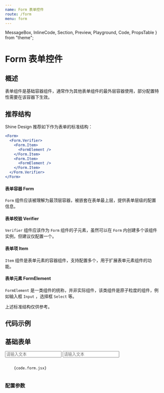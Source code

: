 ```yaml
---
name: Form 表单控件
route: /form
menu: form
---
```


  MessageBox,
  InlineCode,
  Section,
  Preview,
  Playground,
  Code,
  PropsTable
} from "theme";

# Form 表单控件

## 概述

表单组件是基础容器组件，通常作为其他表单组件的最外层容器使用，部分配置特性需要在该容器下生效。

## 推荐结构

Shine Design 推荐如下作为表单的标准结构：

```jsx
<Form>
  <Form.Verifier>
    <Form.Item>
      <FormElement />
    </Form.Item>
    <Form.Item>
      <FormElement />
    </Form.Item>
  </Form.Verifier>
</Form>
```

#### 表单容器 Form
`Form` 组件应该被理解为最顶层容器，被嵌套在表单最上层，提供表单层级的配置信息。

#### 表单校验 Verifier
`Verifier` 组件应该作为 `Form` 组件的子元素，虽然可以在 `Form` 内创建多个该组件实例，但建议仅配置一个。

#### 表单项 Item
`Item` 组件是表单元素的容器组件，支持配置多个，用于扩展表单元素组件的功能。

#### 表单元素 FormElement
`FormElement` 是一类组件的统称，并非实际组件，该类组件是原子粒度的组件，例如输入框 `Input` ，选择框 `Select` 等。

<MessageBox messageType="danger">
上述标准结构仅供参考。
</MessageBox>

## 代码示例

## 基础表单

<Section>
  <Preview>
    <Playground>
       <div className="shine-form-helper">
          <Form>
             <Input placeholder="请输入文本" />
             <Form.Item label="普通文本" helper="We'll never share your text with anyone else.">
                <Input placeholder="请输入文本" />
             </Form.Item>
         </Form>
       </div>
    </Playground>

  </Preview>
  <Code>
    {code.form.jsx}
  </Code>
</Section>

### 配置参数

<PropsTable of={Form} />

